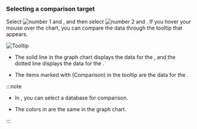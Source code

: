 ### Selecting a comparison target

Select ![number 1](/img/number-01.png) <Cmdname sid="TTL06202" className="uitext" /> and <Cmdname sid="instance" className="uitext" />, and then select ![number 2](/img/number-02.png) <Cmdname sid="TTL06203" className="uitext" /> and <Cmdname sid="instance" className="uitext" />. If you hover your mouse over the chart, you can compare the data through the tooltip that appears.

<InDoc product="postgresql,mysql"><ImgLang img='db-compare-count-trend-tootip.png' dsec='Tooltip' /></InDoc>

<InDoc product="redis"><ImgLang img='db-compare-count-trend-tootip-redis.png' dsec='Tooltip' /></InDoc>

<InDoc product="mongodb">

![Tooltip](/img/db-compare-count-trend-tootip-mongodb.png)

</InDoc>

- The solid line in the graph chart displays the data for the <Cmdname sid="TTL06202" className="uitext" />, and the dotted line displays the data for the <Cmdname sid="TTL06203" className="uitext" />.

- The items marked with <UI>(Comparison)</UI> in the tooltip are the data for the <Cmdname sid="TTL06203" className="uitext" />.

:::note

- In <Cmdname sid="database" className="uitext" />, you can select a database for comparison.

- The colors in <Cmdname sid="database" className="uitext" /> are the same in the graph chart.

:::
